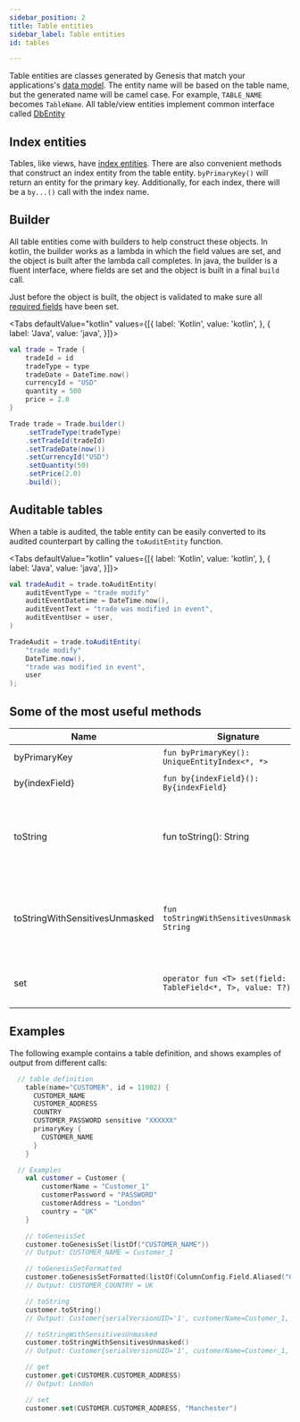 ```yaml
---
sidebar_position: 2
title: Table entities
sidebar_label: Table entities
id: tables

---
```


Table entities are classes generated by Genesis that match your applications's [data model](/creating-applications/defining-your-application/data-model/tables/tables/). The entity
name will be based on the table name, but the generated name will be camel case. For example, `TABLE_NAME` becomes 
`TableName`. All table/view entities implement common interface called [DbEntity](../db_entity)

## Index entities

Tables, like views, have [index entities](../indices). There are also convenient methods that construct an
index entity from the table entity. `byPrimaryKey()` will return an entity for the primary key. Additionally, for each
index, there will be a `by...()` call with the index name.

## Builder

All table entities come with builders to help construct these objects. In kotlin, the builder works as a lambda in 
which the field values are set, and the object is built after the lambda call completes. In java, the builder is a fluent 
interface, where fields are set and the object is built in a final `build` call. 

Just before the object is built, the object is validated to make sure all [required fields](../../../concepts/data-structure/tables/#fields) have been
set.

<Tabs defaultValue="kotlin" values={[{ label: 'Kotlin', value: 'kotlin', }, { label: 'Java', value: 'java', }]}>
<TabItem value="kotlin">

```kotlin
val trade = Trade {
    tradeId = id
    tradeType = type
    tradeDate = DateTime.now()
    currencyId = "USD"
    quantity = 500
    price = 2.0
}
```
</TabItem>
<TabItem value="java">

```java
Trade trade = Trade.builder()
    .setTradeType(tradeType)
    .setTradeId(tradeId)
    .setTradeDate(now())
    .setCurrencyId("USD")
    .setQuantity(50)
    .setPrice(2.0)
    .build();
```
</TabItem>
</Tabs>

## Auditable tables

When a table is audited, the table entity can be easily converted to its audited counterpart by calling the
`toAuditEntity` function.

<Tabs defaultValue="kotlin" values={[{ label: 'Kotlin', value: 'kotlin', }, { label: 'Java', value: 'java', }]}>
<TabItem value="kotlin">

```kotlin
val tradeAudit = trade.toAuditEntity(
    auditEventType = "trade modify"
    auditEventDatetime = DateTime.now(),
    auditEventText = "trade was modified in event",
    auditEventUser = user,
)
```
</TabItem>
<TabItem value="java">

```java
TradeAudit = trade.toAuditEntity(
    "trade modify"
    DateTime.now(),
    "trade was modified in event",
    user
);
```
</TabItem>
</Tabs>

## Some of the most useful methods

|  Name  | Signature | Description |
|---------------|-------------|-------------|
| byPrimaryKey | `fun byPrimaryKey(): UniqueEntityIndex<*, *>` | gets entity by primaryKey |
| by{indexField} | `fun by{indexField}(): By{indexField}` | gets entity by index fields |
| toString | fun toString(): String | gets the string representation of the view with sensitive fields masked (for example, passwords) |
| toStringWithSensitivesUnmasked | `fun toStringWithSensitivesUnmasked(): String` | gets the string representation of view with sensitive fields(Ex: Password) unmasked |
| set | `operator fun <T> set(field: TableField<*, T>, value: T?)` | to set table field with provided value |

## Examples

The following example contains a table definition, and shows examples of output from different calls:
```kotlin
  // table definition
    table(name="CUSTOMER", id = 11002) {
      CUSTOMER_NAME
      CUSTOMER_ADDRESS
      COUNTRY
      CUSTOMER_PASSWORD sensitive "XXXXXX"
      primaryKey {
        CUSTOMER_NAME
      }
    }

  // Examples
    val customer = Customer {
        customerName = "Customer_1"
        customerPassword = "PASSWORD"
        customerAddress = "London"
        country = "UK"
    }

    // toGenesisSet
    customer.toGenesisSet(listOf("CUSTOMER_NAME"))
    // Output: CUSTOMER_NAME = Customer_1

    // toGenesisSetFormatted
    customer.toGenesisSetFormatted(listOf(ColumnConfig.Field.Aliased("COUNTRY", "CUSTOMER_COUNTRY")))
    // Output: CUSTOMER_COUNTRY = UK

    // toString
    customer.toString()
    // Output: Customer{serialVersionUID='1', customerName=Customer_1, customerAddress=London, country=UK, customerPassword=XXXXXX, recordId={not-set}, timestamp={not-set}}

    // toStringWithSensitivesUnmasked
    customer.toStringWithSensitivesUnmasked()
    // Output: Customer{serialVersionUID='1', customerName=Customer_1, customerAddress=London, country=UK, customerPassword=PASSWORD, recordId={not-set}, timestamp={not-set}}

    // get
    customer.get(CUSTOMER.CUSTOMER_ADDRESS)
    // Output: London

    // set
    customer.set(CUSTOMER.CUSTOMER_ADDRESS, "Manchester")
```
